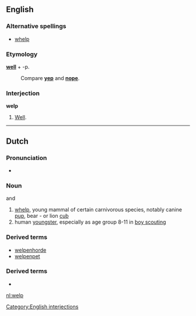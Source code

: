 ==English==

===Alternative spellings===
*[[whelp]]

===Etymology===
'''[[well]]''' + -p. 
:Compare '''[[yep]]''' and '''[[nope]]'''.

===Interjection===
'''welp'''

# {{slang}} [[well|Well]].

[[Category:English interjections]]

----

==Dutch==

===Pronunciation===
* {{audio|Nl-welp.ogg|Audio}}

===Noun===
{{nl-noun}} {{m}} and {{n}}

# [[whelp]], young mammal of certain carnivorous species, notably canine [[pup]], bear - or lion [[cub]]
# human [[youngster]], especially as age group 8-11 in [[boy scouting]]

===Derived terms===
* [[welpenhorde]]
* [[welpenpet]]

===Derived terms===
* {{R:Koenen}}

[[nl:welp]]